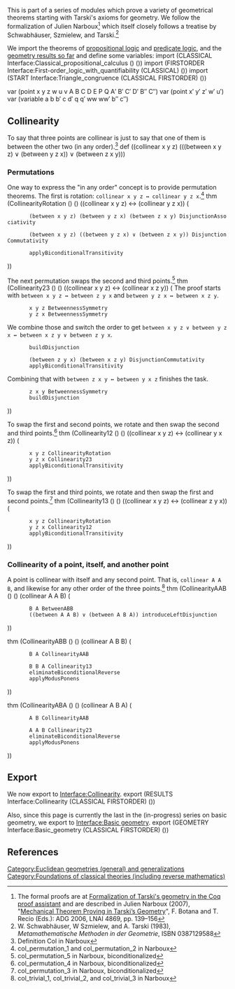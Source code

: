 {{interfaces
| imports = [[Interface:Triangle congruence]]
| exports = [[Interface:Collinearity]]
}}

This is part of a series of modules which prove a variety of geometrical theorems starting with Tarski's axioms for geometry. We follow the formalization of Julien Narboux<ref>The formal proofs are at [http://www.lix.polytechnique.fr/Labo/Julien.Narboux/tarski.html Formalization of Tarski's geometry in the Coq proof assistant] and are described in Julien Narboux (2007), "[http://citeseerx.ist.psu.edu/viewdoc/summary?doi=10.1.1.158.8614 Mechanical Theorem Proving in Tarski’s Geometry]", F. Botana and T. Recio (Eds.): ADG 2006, LNAI 4869, pp. 139–156</ref> which itself closely follows a treatise by Schwabhäuser, Szmielew, and Tarski.<ref>W. Schwabhäuser, W Szmielew, and A. Tarski (1983), ''Metamathematische Methoden in der Geometrie'', ISBN 0387129588</ref>

We import the theorems of [[Interface:Classical propositional calculus|propositional logic]] and [[Interface:First-order logic with quantifiability|predicate logic]], and the [[Interface:Triangle congruence|geometry results so far]] and define some variables:
<jh>
import (CLASSICAL Interface:Classical_propositional_calculus () ())
import (FIRSTORDER Interface:First-order_logic_with_quantifiability (CLASSICAL) ())
import (START Interface:Triangle_congruence (CLASSICAL FIRSTORDER) ())

var (point x y z w u v A B C D E P Q A′ B′ C′ D′ B″ C″)
var (point x′ y′ z′ w′ u′)
var (variable a b b′ c d′ q q′ ww ww′ b″ c″)
</jh>

== Collinearity ==
To say that three points are collinear is just to say that one of them is between the other two (in any order).<ref>Definition Col in Narboux</ref>
<jh>
def ((collinear x y z) (((between x y z) ∨ (between y z x)) ∨ (between z x y)))
</jh>

=== Permutations ===
One way to express the "in any order" concept is to provide permutation theorems. The first is rotation: <code>collinear x y z ↔ collinear y z x</code>.<ref>col_permutation_1 and col_permutation_2 in Narboux</ref>
<jh>
thm (CollinearityRotation () () ((collinear x y z) ↔ (collinear y z x)) (
        (between x y z) (between y z x) (between z x y) DisjunctionAssociativity

        (between x y z) ((between y z x) ∨ (between z x y)) DisjunctionCommutativity

        applyBiconditionalTransitivity
))
</jh>

The next permutation swaps the second and third points.<ref>col_permutation_5 in Narboux, biconditionalized</ref>
<jh>
thm (Collinearity23 () () ((collinear x y z) ↔ (collinear x z y)) (
</jh>
The proof starts with <code>between x y z ↔ between z y x</code> and <code>between y z x ↔ between x z y</code>.
<jh>
        x y z BetweennessSymmetry
        y z x BetweennessSymmetry
</jh>
We combine those and switch the order to get <code>between x y z ∨ between y z x ↔ between x z y ∨ between z y x</code>.
<jh>
        buildDisjunction

        (between z y x) (between x z y) DisjunctionCommutativity
        applyBiconditionalTransitivity
</jh>
Combining that with <code>between z x y ↔ between y x z</code> finishes the task.
<jh>
        z x y BetweennessSymmetry
        buildDisjunction
))
</jh>

To swap the first and second points, we rotate and then swap the second and third points.<ref>col_permutation_4 in Narboux, biconditionalized</ref>
<jh>
thm (Collinearity12 () () ((collinear x y z) ↔ (collinear y x z)) (
        x y z CollinearityRotation
        y z x Collinearity23
        applyBiconditionalTransitivity
))
</jh>

To swap the first and third points, we rotate and then swap the first and second points.<ref>col_permutation_3 in Narboux, biconditionalized</ref>
<jh>
thm (Collinearity13 () () ((collinear x y z) ↔ (collinear z y x)) (
        x y z CollinearityRotation
        y z x Collinearity12
        applyBiconditionalTransitivity
))
</jh>

=== Collinearity of a point, itself, and another point ===
A point is collinear with itself and any second point. That is, <code>collinear A A B</code>, and likewise for any other order of the three points.<ref>col_trivial_1, col_trivial_2, and col_trivial_3 in Narboux</ref>
<jh>
thm (CollinearityAAB () () (collinear A A B) (
        B A BetweenABB
        ((between A A B) ∨ (between A B A)) introduceLeftDisjunction
))

thm (CollinearityABB () () (collinear A B B) (
        B A CollinearityAAB

        B B A Collinearity13
        eliminateBiconditionalReverse
        applyModusPonens
))

thm (CollinearityABA () () (collinear A B A) (
        A B CollinearityAAB

        A A B Collinearity23
        eliminateBiconditionalReverse
        applyModusPonens
))
</jh>

== Export ==
We now export to [[Interface:Collinearity]].
<jh>
export (RESULTS Interface:Collinearity (CLASSICAL FIRSTORDER) ())
</jh>

Also, since this page is currently the last in the (in-progress) series on basic geometry, we export to [[Interface:Basic geometry]].
<jh>
export (GEOMETRY Interface:Basic_geometry (CLASSICAL FIRSTORDER) ())
</jh>

== References ==
<references/>

{{DEFAULTSORT:{{PAGENAME}}}}
[[Category:Euclidean geometries (general) and generalizations]]
[[Category:Foundations of classical theories (including reverse mathematics)]]

